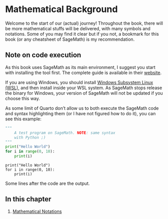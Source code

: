 # Mathematical Background {#sec-MathBG .unnumbered}

Welcome to the start of our (actual) journey! Throughout the book, there will be more mathematical stuffs will be delivered, with many symbols and notations. Some of you may find it clear but if you not, a bookmark for this book (or any cheatsheet of SageMath) is my recommendation. 

## Note on code execution 

As this book uses SageMath as its main environment, I suggest you start with installing the tool first. The complete guide is available in their [website](https://www.sagemath.org/).

If you are using Windows, you should install [Windows Subsystem Linux (WSL)](https://learn.microsoft.com/en-us/windows/wsl/install), and then install inside your WSL system. As SageMath stops release the binary for Windows, your version of SageMath will not be updated if you choose this way.

As some limit of Quarto don't allow us to both execute the SageMath code and syntax highlighting them (or I have not figured how to do it), you can see this example:

```Python
"""
    A test program on SageMath. NOTE: same syntax 
    with Python ;)
"""
print("Hello World")
for i in range(0, 10):
    print(i)
```

```sagemath
print("Hello World")
for i in range(0, 10):
    print(i)
```

Some lines after the code are the output.

## In this chapter

1. [Mathematical Notations](/Maths_Notation.qmd)